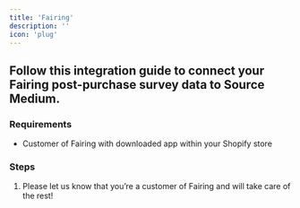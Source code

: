```yaml
---
title: 'Fairing'
description: ''
icon: 'plug'
---
```


## Follow this integration guide to connect your Fairing post-purchase survey data to Source Medium.

### Requirements

- Customer of Fairing with downloaded app within your Shopify store

### Steps

1. Please let us know that you’re a customer of Fairing and will take care of the rest!
